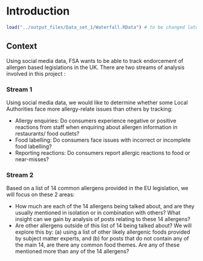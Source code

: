# Introduction

```r
load("../output_files/Data_set_1/Waterfall.RData") # to be changed later to load(paste("../",image_analysis))```
```


## Context

Using social media data, FSA wants to be able to track endorcement of allergen based legislations in the UK.
There are two streams of analysis involved in this project :

### Stream 1
Using social media data, we would like to determine whether some Local Authorities face more allergy-relate issues than others by tracking:

- Allergy enquiries: Do consumers experience negative or positive reactions from staff when enquiring about allergen information in restaurants/ food outlets?
- Food labelling: Do consumers face issues with incorrect or incomplete food labelling?
- Reporting reactions: Do consumers report allergic reactions to food or near-misses?

### Stream 2
Based on a list of 14 common allergens provided in the EU legislation, we will focus on these 2 areas:

- How much are each of the 14 allergens being talked about, and are they usually mentioned in isolation or in combination with others? What insight can we gain by analysis of posts relating to these 14 allergens?
- Are other allergens outside of this list of 14 being talked about? We will explore this by: (a) using a list of other likely allergenic foods provided by subject matter experts, and (b) for posts that do not contain any of the main 14, are there any common food themes. Are any of these mentioned more than any of the 14 allergens?


